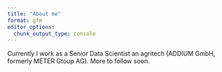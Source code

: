 ```yaml
---
title: "About me"
format: gfm
editor_options: 
  chunk_output_type: console
---
```


Currently I work as a Senior Data Scientist an agritech (ADDIUM GmbH, formerly METER Gtoup AG).
More to follow soon.

